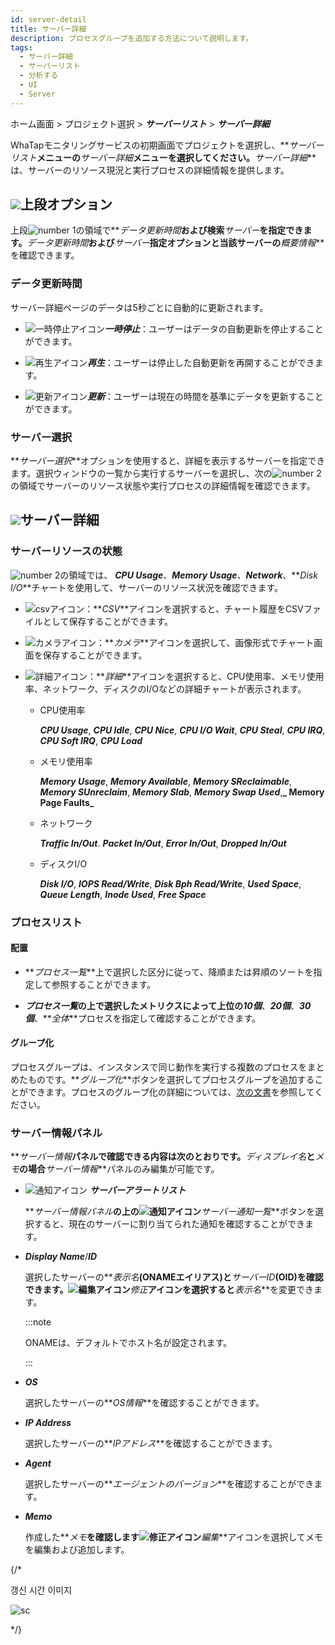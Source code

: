 ```yaml
---
id: server-detail
title: サーバー詳細
description: プロセスグループを追加する方法について説明します。
tags:
  - サーバー詳細
  - サーバーリスト
  - 分析する
  - UI
  - Server
---
```


ホーム画面 > プロジェクト選択 > **_サーバーリスト_** > **_サーバー詳細_**

WhaTapモニタリングサービスの初期画面でプロジェクトを選択し、**_サーバーリスト_**メニューの**_サーバー詳細_**メニューを選択してください。**_サーバー詳細_**は、サーバーのリソース現況と実行プロセスの詳細情報を提供します。

<ImgLang img='server-detail.png' desc='サーバー詳細'/>

## ![](/img/number-01.png)上段オプション

上段![number 1](/img/number-01.png)の領域で**_データ更新時間_**および検索**_サーバー_**を指定できます。**_データ更新時間_**および**_サーバー_**指定オプションと当該サーバーの**_概要情報_**を確認できます。

### データ更新時間

サーバー詳細ページのデータは5秒ごとに自動的に更新されます。 

- ![一時停止アイコン](/img/ic-s-pause.svg)**_一時停止_**：ユーザーはデータの自動更新を停止することができます。 

- ![再生アイコン](/img/ic-play-grn.svg)**_再生_**：ユーザーは停止した自動更新を再開することができます。

- ![更新アイコン](/img/ic-refresh2.svg)**_更新_**：ユーザーは現在の時間を基準にデータを更新することができます。

### サーバー選択

**_サーバー選択_**オプションを使用すると、詳細を表示するサーバーを指定できます。選択ウィンドウの一覧から実行するサーバーを選択し、次の![number 2](/img/number-02.png)の領域でサーバーのリソース状態や実行プロセスの詳細情報を確認できます。

## ![](/img/number-02.png)サーバー詳細

### サーバーリソースの状態

![number 2](/img/number-02.png)の領域では、 **_CPU Usage_**、**_Memory Usage_**、**_Network_**、**_Disk I/O_**チャートを使用して、サーバーのリソース状況を確認できます。

- ![csvアイコン](/img/ic-csv-download.svg)：**_CSV_**アイコンを選択すると、チャート履歴をCSVファイルとして保存することができます。

- ![カメラアイコン](/img/ic-camera.svg)：**_カメラ_**アイコンを選択して、画像形式でチャート画面を保存することができます。

- ![詳細アイコン](/img/ic-zoom-in.svg)：**_詳細_**アイコンを選択すると、CPU使用率、メモリ使用率、ネットワーク、ディスクのI/Oなどの詳細チャートが表示されます。

  - CPU使用率

    **_CPU Usage_**, **_CPU Idle_**, **_CPU Nice_**, **_CPU I/O Wait_**, **_CPU Steal_**, **_CPU IRQ_**, **_CPU Soft IRQ_**, **_CPU Load_**

  - メモリ使用率

    **_Memory Usage_**, **_Memory Available_**, **_Memory SReclaimable_**, **_Memory SUnreclaim_**, **_Memory Slab_**, **_Memory Swap Used_**,**_ Memory Page Faults_**

  - ネットワーク

    **_Traffic In/Out_**. **_Packet In/Out_**, **_Error In/Out_**, **_Dropped In/Out_**

  - ディスクI/O

    **_Disk I/O_**, **_IOPS Read/Write_**, **_Disk Bph Read/Write_**, **_Used Space_**, **_Queue Length_**, **_Inode Used_**, **_Free Space_**

### プロセスリスト

#### 配置

- **_プロセス一覧_**上で選択した区分に従って、降順または昇順のソートを指定して参照することができます。 

- **_プロセス一覧_**の上で選択したメトリクスによって上位の**_10個_**、**_20個_**、**_30個_**、**_全体_**プロセスを指定して確認することができます。 

#### グループ化

プロセスグループは、インスタンスで同じ動作を実行する複数のプロセスをまとめたものです。**_グループ化_**ボタンを選択してプロセスグループを追加することができます。プロセスのグループ化の詳細については、[次の文書](server-detail-process-group)を参照してください。

### サーバー情報パネル

**_サーバー情報_**パネルで確認できる内容は次のとおりです。**_ディスプレイ名_**と**_メモ_**の場合**_サーバー情報_**パネルのみ編集が可能です。

- ![通知アイコン](/img/ic-alert.svg) **_サーバーアラートリスト_**

  **_サーバー情報パネル_**の上の![通知アイコン](/img/ic-alert.svg)**_サーバー通知一覧_**ボタンを選択すると、現在のサーバーに割り当てられた通知を確認することができます。

- **_Display Name_**/**_ID_**

  選択したサーバーの**_表示名_**(ONAMEエイリアス)と**_サーバーID_**(OID)を確認できます。![編集アイコン](/img/ic-edit.svg)**_修正_**アイコンを選択すると**_表示名_**を変更できます。 

  :::note

  ONAMEは、デフォルトでホスト名が設定されます。 

  :::

- **_OS_**

  選択したサーバーの**_OS情報_**を確認することができます。

- **_IP Address_**

  選択したサーバーの**_IPアドレス_**を確認することができます。

- **_Agent_**

  選択したサーバーの**_エージェントのバージョン_**を確認することができます。

- **_Memo_**

  作成した**_メモ_**を確認します![修正アイコン](/img/ic-edit.svg)**_編集_**アイコンを選択してメモを編集および追加します。

{/* 

갱신 시간 이미지 

<div style={{textAlign: 'center'}}>

![sc](/img/server-detail-data.png)

</div>

*/}
